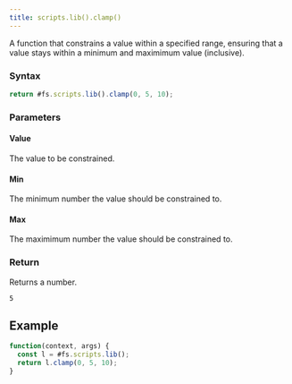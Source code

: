 ```yaml
---
title: scripts.lib().clamp()
---
```


A function that constrains a value within a specified range, ensuring that a value stays within a minimum and maximimum value (inclusive).

### Syntax

```js
return #fs.scripts.lib().clamp(0, 5, 10);
```

### Parameters

#### Value

The value to be constrained.

#### Min

The minimum number the value should be constrained to.

#### Max

The maximimum number the value should be constrained to.

### Return

Returns a number.

```
5
```

## Example

```js
function(context, args) {
  const l = #fs.scripts.lib();
  return l.clamp(0, 5, 10);
}
```
